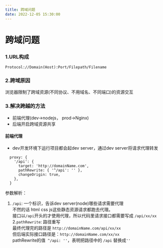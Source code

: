 ```yaml
---
title: 跨域问题
date: 2022-12-05 15:30:00
---
```


# 跨域问题

### 1.URL构成
`Protocol://Domain(Host):Port/Filepath/Filename`

### 2.跨域原因
浏览器限制了跨域资源(不同协议、不用域名、不同端口)的资源交互

### 3.解决跨越的方法
- 前端代理(dev->nodejs， prod->Nginx)
- 后端开启跨域资源共享

#### 前端代理
- dev开发环境下运行项目都会起dev server，通过dev server将请求代理转发
```nodejs
  proxy: {
    '/api': {
      target: 'http://domainName.com',
      pathRewrite: { '^/api': '' }, 
      changeOrigin: true,
    },
  }
```
参数解析：
1. `/api`: 一个标识，告诉dev server(node)哪些请求需要代理  
不然的话 html css js这些静态资源请求都跑去代理。  
接口以`/api`开头的才使用代理，所以代码里请求接口都需要写成 `/api/xx/xx `   
2.`pathRewrite`: 路径重写  
最终代理完的路径是 `http://domainName.com/api/xx/xx`    
但后端实际接口路径是：`http://domainName.com/xx/xx`  
pathRewrite的值` ^/api: ''`，表明把路径中的 `/api` 替换成`''`

